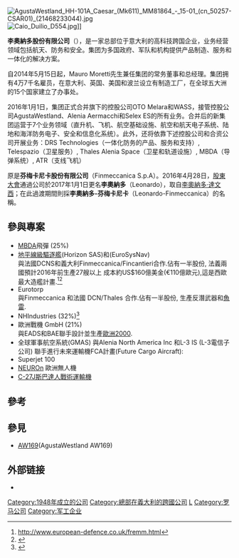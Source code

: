 {{NoteTA
|1=zh-tw:航太;zh-cn:航天;
}}
{{Infobox Company 
| company_name = 李奧納多有限公司
| company_name_en =  Leonardo S.p.A.
| company_logo =  Logo Leonardo.svg
| image = Finmeccanica sede centrale.jpg
| image_size = 250px
| type             = [[上市公司|上市公司]]
| traded_as  = {{ISE|IT0003856405|LDO}}<br />[[FTSE_MIB|FTSE MIB成分股]]
| company_slogan = 
| market_information = 
| abbreviated_name = 
| foundation = 1948年
| location = {{ITA}}[[罗马|罗马]]
| zip_code = 
| area_served = 
| telephone_no = 
| key_people = 
| industry = [[國防承包商|國防承包商]]
| products = 宇航和防务产品
| services = 維修和訓練服務
| capital = 
| revenue           = [[Euro|€]]122.4億（2018）<ref name="Annual Report 2018">{{cite web|url=https://www.leonardocompany.com/documents/20142/120078/Annual+Financial+Report+31-12-18+ENG-2.pdf|title=Annual Reportat 31 December 2018|accessdate=|publisher=Leonardo S.p.A.|archive-url=https://web.archive.org/web/20190425005833/https://www.leonardocompany.com/documents/20142/120078/Annual%2BFinancial%2BReport%2B31-12-18%2BENG-2.pdf|archive-date=25 April 2019}}</ref>
| operating_income  = [[Euro|€]]15.3億（2018）<ref name="Annual Report 2018" />
| net_income        = [[Euro|€]]5.10億（2018）<ref name="Annual Report 2018" />
| num_employees     =  46,462（2018）<ref>{{cite web|url=http://www.leonardocompany.com/-/cda-dividendo-bod-dividend|title=Leonardo: Il CdA propone il pagamento del dividendo dopo sei anni: € 14 cent. per azione - DETTAGLIO - Leonardo - Aerospace, Defence and Security|website=www.leonardocompany.com|accessdate=16 March 2018|archive-url=https://web.archive.org/web/20190330143328/https://www.leonardocompany.com/-/cda-dividendo-bod-dividend|archive-date=30 March 2019}}</ref>
| subsid = 
| sister =
| homepage = [https://www.leonardo.com/ leonardo.com]
| footnotes = 
| width = 
}}
[[File:AgustaWestland_HH-101A_Caesar_(Mk611)_MM81864_-_15-01_(cn_50257-CSAR01)_(21468233044).jpg|thumb]]
[[File:Caio_Duilio_D554.jpg|thumb]]]]

'''李奧納多股份有限公司'''（{{lang-it|Leonardo S.p.A}}），是一家总部位于意大利的高科技跨国企业，业务经营领域包括航天、防务和安全。集团为多国政府、军队和机构提供产品制造、服务和一体化的解决方案。

自2014年5月15日起，Mauro Moretti先生兼任集团的常务董事和总经理。集团拥有4万7千名雇员，在意大利、英国、美国和波兰设立有制造工厂，在全球五大洲的15个国家建立了办事处。 

2016年1月1日，集团正式合并旗下的控股公司OTO Melara和WASS，接管控股公司AgustaWestland、Alenia Aermacchi和Selex ES的所有业务。合并后的新集团运营于7个业务领域（直升机、飞机、航空基础设施、航空和航天电子系统、陆地和海洋防务电子、安全和信息化系统）。此外，还将依靠下述控股公司和合资公司开展业务：DRS Technologies（一体化防务的产品、服务和支持）, Telespazio（卫星服务）, Thales Alenia Space（卫星和轨道设施）, MBDA（导弹系统）, ATR（支线飞机）

原是'''芬梅卡尼卡股份有限公司'''（Finmeccanica S.p.A）。2016年4月28日，[[股東大會|股東大會]]通過公司於2017年1月1日更名'''李奧納多'''（Leonardo），取自[[李奧納多·達文西|李奧納多·達文西]]；在此過渡期間則採'''李奧納多-芬梅卡尼卡'''（Leonardo-Finmeccanica）的名稱。

== 參與專案==
*[[MBDA|MBDA]]飛彈 (25%)
* [[地平線級驅逐艦|地平線級驅逐艦]](Horizon SAS)和(EuroSysNav) <br> 與法國DCNS和義大利Finmeccanica/Fincantieri合作.佔有一半股份, 法義兩國預計2016年前生產27艘以上 成本約US$160億美金(€110億歐元),這是西歐最大造艦計畫.<ref>http://www.european-defence.co.uk/fremm.html</ref><ref>{{Cite web |url=http://www.janes.com/defence/naval_forces/news/idr/idr061113_1_n.shtml |title=存档副本 |access-date=2008-09-29 |archive-date=2009-01-16 |archive-url=https://web.archive.org/web/20090116054926/http://www.janes.com/defence/naval_forces/news/idr/idr061113_1_n.shtml |dead-url=no }}</ref>
* Eurotorp <br> 與Finmeccanica 和法國 DCN/Thales 合作.佔有一半股份, 生產反潛武器和[[魚雷|魚雷]].
* NHIndustries (32%)<ref>{{cite web |url=http://www.nhindustries.com/site/FO/scripts/siteFO_contenu.php?arbo=1&noeu_id=42&lang=EN&PHPSESSID=e595dc5dff391d4b52ae2b6f897b90db |title=存档副本 |accessdate=2008-09-29 |deadurl=yes |archiveurl=https://web.archive.org/web/20080521225139/http://www.nhindustries.com/site/FO/scripts/siteFO_contenu.php?arbo=1&noeu_id=42&lang=EN&PHPSESSID=98f9ed79de0059090a8d0a273f70d6c8 |archivedate=2008-05-21 }}</ref>
* 歐洲戰機 GmbH (21%)<br>與EADS和BAE聯手設計並生產[[歐洲2000|歐洲2000]].
* 全球軍事航空系統(GMAS) 與Alenia North America Inc 和L-3 IS (L-3電信子公司) 聯手進行未來運輸機FCA計畫(Future Cargo Aircraft):
* Superjet 100
* [[NEUROn|NEUROn]] 歐洲無人機
*[[C-27J斯巴達人戰術運輸機|C-27J斯巴達人戰術運輸機]]

==參考==
{{reflist}}

==參見==
*[[AW169|AW169]](AgustaWestland AW169)

==外部链接==
* {{official website|https://www.leonardo.com/}}

{{DEFAULTSORT:Leonardo}}
[[Category:1948年成立的公司|Category:1948年成立的公司]]
[[Category:總部在義大利的跨國公司|Category:總部在義大利的跨國公司]]
[[Category:意大利製造公司|L]]
[[Category:罗马公司|Category:罗马公司]]
[[Category:军工企业|Category:军工企业]]